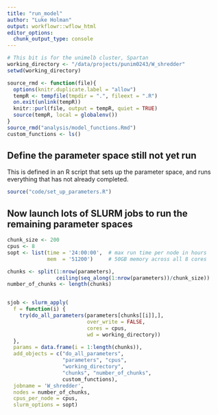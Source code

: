```yaml
---
title: "run_model"
author: "Luke Holman"
output: workflowr::wflow_html
editor_options:
  chunk_output_type: console
---
```


```r
# This bit is for the unimelb cluster, Spartan
working_directory <- "/data/projects/punim0243/W_shredder"
setwd(working_directory)
```


```r
source_rmd <- function(file){
  options(knitr.duplicate.label = "allow")
  tempR <- tempfile(tmpdir = ".", fileext = ".R")
  on.exit(unlink(tempR))
  knitr::purl(file, output = tempR, quiet = TRUE)
  source(tempR, local = globalenv())
}
source_rmd("analysis/model_functions.Rmd")
custom_functions <- ls()
```


## Define the parameter space still not yet run
This is defined in an R script that sets up the parameter space, and runs everything that has not already completed.
```r
source("code/set_up_parameters.R")
```


## Now launch lots of SLURM jobs to run the remaining parameter spaces
```r
chunk_size <- 200
cpus <- 8
sopt <- list(time = '24:00:00',  # max run time per node in hours
             mem  = '51200')     # 50GB memory across all 8 cores

chunks <- split(1:nrow(parameters),
                ceiling(seq_along(1:nrow(parameters))/chunk_size))
number_of_chunks <- length(chunks)


sjob <- slurm_apply(
  f = function(i) {
    try(do_all_parameters(parameters[chunks[[i]],], 
                          over_write = FALSE, 
                          cores = cpus,
                          wd = working_directory))
  },
  params = data.frame(i = 1:length(chunks)),
  add_objects = c("do_all_parameters", 
                  "parameters", "cpus",
                  "working_directory",
                  "chunks", "number_of_chunks",
                  custom_functions),
  jobname = 'W_shredder',
  nodes = number_of_chunks, 
  cpus_per_node = cpus, 
  slurm_options = sopt)
```

